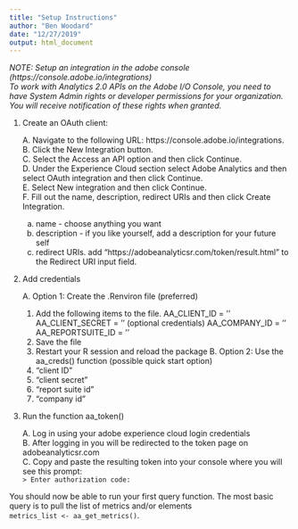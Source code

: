 ```yaml
---
title: "Setup Instructions"
author: "Ben Woodard"
date: "12/27/2019"
output: html_document
---
```


*NOTE: Setup an integration in the adobe console* *(https://console.adobe.io/integrations)*  
    *To work with Analytics 2.0 APIs on the Adobe I/O Console, you need to have System Admin rights or developer permissions for your organization. You will receive notification of these rights when granted.*

1. Create an OAuth client:

    A. Navigate to the following URL: https://console.adobe.io/integrations.  
    B. Click the New Integration button.  
    C. Select the Access an API option and then click Continue.  
    D. Under the Experience Cloud section select Adobe Analytics and then select OAuth integration and then click Continue.  
    E. Select New integration and then click Continue.  
    F. Fill out the name, description, redirect URIs and then click Create  Integration.  
      a. name - choose anything you want  
      b. description - if you like yourself, add a description for your future self  
      c. redirect URIs. add "https://adobeanalyticsr\.com/token/result\.html" to the Redirect URI input field.  

2. Add credentials 

    A. Option 1: Create the .Renviron file (preferred)
      1. Add the following items to the file.
        AA_CLIENT_ID = ''
        AA_CLIENT_SECRET = ''
        (optional credentials)
        AA_COMPANY_ID = ''
        AA_REPORTSUITE_ID = ''
      2. Save the file
      3. Restart your R session and reload the package
    B. Option 2: Use the aa_creds() function (possible quick start option)
      1. "client ID"  
      2. "client secret"  
      3. "report suite id"  
      4. "company id"  

    
3. Run the function aa_token()

    A. Log in using your adobe experience cloud login credentials  
    B. After logging in you will be redirected to the token page on adobeanalyticsr.com  
    C. Copy and paste the resulting token into your console where you will see this prompt:  
    `> Enter authorization code: `
  
You should now be able to run your first query function. The most basic query is to pull the list of metrics and/or elements  
`metrics_list <- aa_get_metrics()`.


